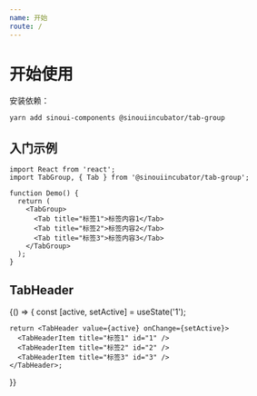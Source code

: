 ```yaml
---
name: 开始
route: /
---
```



# 开始使用

安装依赖：

```shell
yarn add sinoui-components @sinouiincubator/tab-group
```

## 入门示例

```tsx
import React from 'react';
import TabGroup, { Tab } from '@sinouiincubator/tab-group';

function Demo() {
  return (
    <TabGroup>
      <Tab title="标签1">标签内容1</Tab>
      <Tab title="标签2">标签内容2</Tab>
      <Tab title="标签3">标签内容3</Tab>
    </TabGroup>
  );
}
```

## TabHeader

<Playground>
  {() => {
    const [active, setActive] = useState('1');

    return <TabHeader value={active} onChange={setActive}>
      <TabHeaderItem title="标签1" id="1" />
      <TabHeaderItem title="标签2" id="2" />
      <TabHeaderItem title="标签3" id="3" />
    </TabHeader>;

}}

</Playground>
